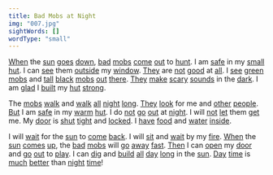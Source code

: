 ```yaml
---
title: Bad Mobs at Night
img: "007.jpg"
sightWords: []
wordType: "small"
---
```


<u>When</u> the <u>sun</u> <u>goes</u> <u>down</u>, <u>bad</u> <u>mobs</u> <u>come</u> <u>out</u> to <u>hunt</u>. I am <u>safe</u> in my <u>small</u> <u>hut</u>. I can <u>see</u> them <u>outside</u> my <u>window</u>. <u>They</u> are <u>not</u> <u>good</u> at <u>all</u>. I <u>see</u> <u>green</u> <u>mobs</u> and <u>tall</u> <u>black</u> <u>mobs</u> <u>out</u> <u>there</u>. <u>They</u> <u>make</u> <u>scary</u> <u>sounds</u> in the <u>dark</u>. I am <u>glad</u> I <u>built</u> my <u>hut</u> <u>strong</u>.

The <u>mobs</u> <u>walk</u> and <u>walk</u> <u>all</u> <u>night</u> <u>long</u>. <u>They</u> <u>look</u> for me and <u>other</u> <u>people</u>. <u>But</u> I am <u>safe</u> in my <u>warm</u> <u>hut</u>. I do <u>not</u> <u>go</u> <u>out</u> at <u>night</u>. I will <u>not</u> <u>let</u> them <u>get</u> me. My <u>door</u> is <u>shut</u> <u>tight</u> and <u>locked</u>. I <u>have</u> <u>food</u> and <u>water</u> <u>inside</u>.

I will <u>wait</u> for the <u>sun</u> to <u>come</u> <u>back</u>. I will <u>sit</u> and <u>wait</u> by my <u>fire</u>. <u>When</u> the <u>sun</u> <u>comes</u> <u>up</u>, the <u>bad</u> <u>mobs</u> will <u>go</u> <u>away</u> <u>fast</u>. <u>Then</u> I can <u>open</u> my <u>door</u> and <u>go</u> <u>out</u> to <u>play</u>. I can <u>dig</u> and <u>build</u> <u>all</u> <u>day</u> <u>long</u> in the <u>sun</u>. <u>Day</u> <u>time</u> is <u>much</u> <u>better</u> than <u>night</u> <u>time</u>!